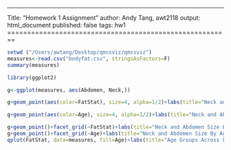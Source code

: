 ---
Title: "Homework 1 Assignment"
author: Andy Tang, awt2118
output: html_document
published: false
tags: hw1
========================================================



```r
setwd ("/Users/awtang/Desktop/qmssviz/qmssviz")
measures<-read.csv("bodyfat.csv", stringsAsFactors=F)
summary(measures)
```

```r
library(ggplot2)
```

```r
g<-ggplot(measures, aes(Abdomen, Neck,))

g+geom_point(aes(color=FatStat), size=4, alpha=1/2)+labs(title="Neck and Abdomen Size by Fat Status")+labs(x=("Abdomen size in inches"), y="Neck size in inches")
```

```r
g+geom_point(aes(color=Age), size=4, alpha=1/2)+labs(title="Neck and Abdomen Size by Age Groups")+labs(x=("Abdomen size in inches"), y="Neck size in inches")
```

```r
g+geom_point()+facet_grid(~FatStat)+labs(title="Neck and Abdomen Size By Fat Status")+labs(x=("Abdomen size in inches"), y="Neck size in inches")
g+geom_point()+facet_grid(~Age)+labs(title="Neck and Abdomen Size By Age Groups")+labs(x=("Abdomen size in inches"), y="Neck size in inches")
qplot(FatStat, data=measures, fill=Age)+labs(title="Age Groups Across Fat Status Groups")+labs(x=("Fat Status"), y="Count")
```
